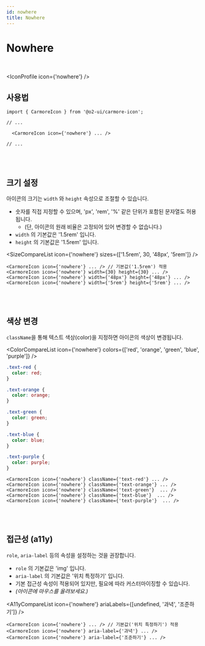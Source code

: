 ```yaml
---
id: nowhere
title: Nowhere
---
```




# Nowhere

<br />

<IconProfile icon={'nowhere'} />

## 사용법

```tsx
import { CarmoreIcon } from '@o2-ui/carmore-icon';

// ...

  <CarmoreIcon icon={'nowhere'} ... />

// ...
```

<br />
<br />

## 크기 설정

아이콘의 크기는 `width` 와 `height` 속성으로 조절할 수 있습니다.

- 숫자를 직접 지정할 수 있으며, 'px', 'rem', '%' 같은 단위가 포함된 문자열도 허용됩니다.
  - (단, 아이콘의 원래 비율은 고정되어 있어 변경할 수 없습니다.)
- `width` 의 기본값은 '1.5rem' 입니다.
- `height` 의 기본값은 '1.5rem' 입니다.

<SizeCompareList icon={'nowhere'} sizes={['1.5rem', 30, '48px', '5rem']} />

```tsx
<CarmoreIcon icon={'nowhere'} ... /> // 기본값('1.5rem') 적용
<CarmoreIcon icon={'nowhere'} width={30} height={30} ... />
<CarmoreIcon icon={'nowhere'} width={'48px'} height={'48px'} ... />
<CarmoreIcon icon={'nowhere'} width={'5rem'} height={'5rem'} ... />
```

<br />
<br />

## 색상 변경

`className`을 통해 텍스트 색상(color)을 지정하면 아이콘의 색상이 변경됩니다.

<ColorCompareList icon={'nowhere'} colors={['red', 'orange', 'green', 'blue', 'purple']} />

```css
.text-red {
  color: red;
}

.text-orange {
  color: orange;
}

.text-green {
  color: green;
}

.text-blue {
  color: blue;
}

.text-purple {
  color: purple;
}
```

```tsx
<CarmoreIcon icon={'nowhere'} className={'text-red'} ... />
<CarmoreIcon icon={'nowhere'} className={'text-orange'} ... />
<CarmoreIcon icon={'nowhere'} className={'text-green'}  ... />
<CarmoreIcon icon={'nowhere'} className={'text-blue'}  ... />
<CarmoreIcon icon={'nowhere'} className={'text-purple'}  ... />
```

<br />
<br />

## 접근성 (a11y)

`role`, `aria-label` 등의 속성을 설정하는 것을 권장합니다.

- `role` 의 기본값은 'img' 입니다.
- `aria-label` 의 기본값은 '위치 특정하기' 입니다.
- 기본 접근성 속성이 적용되어 있지만, 필요에 따라 커스터마이징할 수 있습니다.
- _(아이콘에 마우스를 올려보세요.)_

<A11yCompareList icon={'nowhere'} ariaLabels={[undefined, '과녁', '조준하기']} />

```tsx
<CarmoreIcon icon={'nowhere'} ... /> // 기본값('위치 특정하기') 적용
<CarmoreIcon icon={'nowhere'} aria-label={'과녁'} ... />
<CarmoreIcon icon={'nowhere'} aria-label={'조준하기'} ... />
```
